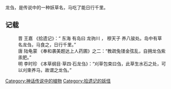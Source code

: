 {{multiple issues|
{{dead end|time=2016-01-11T07:27:19+00:00}}
{{expand|time=2016-01-11T07:27:19+00:00}}
{{expert|time=2016-01-11T07:27:19+00:00}}
{{unreferenced|time=2016-01-11T05:48:32+00:00}}
}}
龙刍，是传说中的一种妖草名，马吃了能日行千里。
==记载==
:晋 王嘉 《拾遗记》：“ 东海 有岛曰 龙驹川 ， 穆天子 养八骏处。岛中有草名龙刍，马食之，日行千里。”
:唐 陆龟蒙 《奉和袭美题达上人药圃》之二：“教疏兔镂金弦乱，自拥龙刍紫汞肥。”
:明 李时珍 《本草纲目·草四·石龙刍》：“刈草包束曰刍，此草生水石之处，可以刈束养马，故谓之龙刍。”

[[Category:神话传说中的植物|Category:神话传说中的植物]]
[[Category:拾遗记的妖怪|Category:拾遗记的妖怪]]